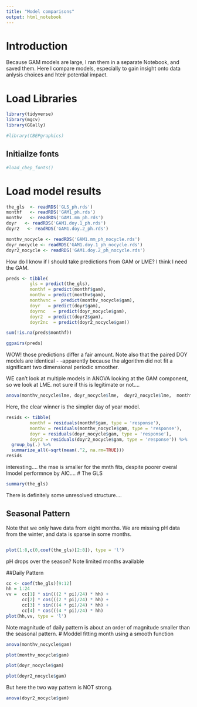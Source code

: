 ```yaml
---
title: "Model comparisons"
output: html_notebook
---
```


# Introduction
Because GAM models are large, I ran them in a separate Notebook, and saved them. Here I compare models, especially to gain insight onto data anlysis choices and hteir potential impact.

# Load Libraries
```r
library(tidyverse)
library(mgcv)
library(GGally)

#library(CBEPgraphics)
```

## Initiailze fonts
```r
#load_cbep_fonts()
```

# Load model results
```r
the_gls  <- readRDS('GLS_ph.rds')
monthf   <- readRDS('GAM1_ph.rds')
monthv   <- readRDS('GAM1.mm_ph.rds')
doyr   <- readRDS('GAM1.doy.1_ph.rds')
doyr2   <- readRDS('GAM1.doy.2_ph.rds')

monthv_nocycle <- readRDS('GAM1.mm_ph_nocycle.rds')
doyr_nocycle <- readRDS('GAM1.doy.1_ph_nocycle.rds')
doyr2_nocycle <- readRDS('GAM1.doy.2_ph_nocycle.rds')
```

How do I know if I should take predictions from GAM or LME?  I think I need the GAM.
```r
preds <- tibble(
         gls = predict(the_gls),
         monthf = predict(monthf$gam),
         monthv = predict(monthv$gam),
         monthvnc =  predict(monthv_nocycle$gam),
         doyr   = predict(doyr$gam),
         doyrnc   = predict(doyr_nocycle$gam),
         doyr2  = predict(doyr2$gam),
         doyr2nc  = predict(doyr2_nocycle$gam))

sum(!is.na(preds$monthf))
```

```r
ggpairs(preds)
```
WOW!  those predictions differ a fair amount.   Note also that the paired DOY models are identical - -apparently because the algorithm did not fit a significant two dimensional periodic smoother.

WE can't look at multiple models in ANOVA looking at the GAM component, so we look at LME.  not sure if this is legitimate or not....
```r
anova(monthv_nocycle$lme, doyr_nocycle$lme,  doyr2_nocycle$lme,  monthf$lme)
```
Here, the clear winner is the simpler day of year model.

```r
resids <- tibble(
         monthf = residuals(monthf$gam, type = 'response'),
         monthv = residuals(monthv_nocycle$gam, type = 'response'),
         doyr = residuals(doyr_nocycle$gam, type = 'response'),
         doyr2 = residuals(doyr2_nocycle$gam, type = 'response')) %>%
  group_by(.) %>%
  summarize_all(~sqrt(mean(.^2, na.rm=TRUE)))
resids
```
interesting....  the mse is smaller for the mnth fits, despite poorer overal lmodel performnce by AIC....
# The GLS
```r
summary(the_gls)
```

There is definitely some unresolved structure....

## Seasonal Pattern
Note that we only have data from eight months.  We are missing pH data from the winter, and data is sparse in some months.
```r

```

```r
plot(1:8,c(0,coef(the_gls)[2:8]), type = 'l')

```
pH drops over the season?  Note limited months available

##Daily Pattern
```r
cc <- coef(the_gls)[9:12]
hh = 1:24
vv =  cc[1] * sin(((2 * pi)/24) * hh) + 
      cc[2] * cos(((2 * pi)/24) * hh) +
      cc[3] * sin(((4 * pi)/24) * hh) +
      cc[4] * cos(((4 * pi)/24) * hh)
plot(hh,vv, type = 'l')
```
Note magnitude of daily pattern is about an order of magnitude smaller than the seasonal pattern.
# Moddel fitting month using a smooth function
```r
anova(monthv_nocycle$gam)
```


```r
plot(monthv_nocycle$gam)
```


```r
plot(doyr_nocycle$gam)
```


```r
plot(doyr2_nocycle$gam)
```
But here the two way pattern is NOT strong. 

```r
anova(doyr2_nocycle$gam) 
```

```r

```






